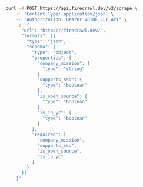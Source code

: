 ```bash cURL
curl -X POST https://api.firecrawl.dev/v2/scrape \
    -H 'Content-Type: application/json' \
    -H 'Authorization: Bearer VOTRE_CLE_API' \
    -d '{
      "url": "https://firecrawl.dev/",
      "formats": [{
        "type": "json",
        "schema": {
          "type": "object",
          "properties": {
            "company_mission": {
              "type": "string"
            },
            "supports_sso": {
              "type": "boolean"
            },
            "is_open_source": {
              "type": "boolean"
            },
            "is_in_yc": {
              "type": "boolean"
            }
          },
          "required": [
            "company_mission",
            "supports_sso",
            "is_open_source",
            "is_in_yc"
          ]
        }
      }]
    }'
```
